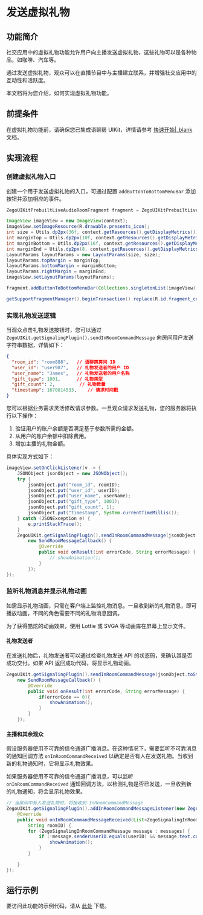# 发送虚拟礼物


## 功能简介

社交应用中的虚拟礼物功能允许用户向主播发送虚拟礼物，这些礼物可以是各种物品，如咖啡、汽车等。

通过发送虚拟礼物，观众可以在直播节目中与主播建立联系，并增强社交应用中的互动性和活跃度。

本文档将为您介绍，如何实现虚拟礼物功能。

## 前提条件

在虚拟礼物功能前，请确保您已集成语聊房 UIKit，详情请参考 [快速开始\|_blank](!LiveAudioRoomKit_QuickStart) 文档。

## 实现流程

### 创建虚拟礼物入口

创建一个用于发送虚拟礼物的入口，可通过配置 `addButtonToBottomMenuBar` 添加按钮并添加相应的事件。

```java
ZegoUIKitPrebuiltLiveAudioRoomFragment fragment = ZegoUIKitPrebuiltLiveAudioRoomFragment.newInstance(appID, appSign, userID, userName, roomID, config);

ImageView imageView = new ImageView(context);
imageView.setImageResource(R.drawable.presents_icon);
int size = Utils.dp2px(36f, context.getResources().getDisplayMetrics());
int marginTop = Utils.dp2px(10f, context.getResources().getDisplayMetrics());
int marginBottom = Utils.dp2px(16f, context.getResources().getDisplayMetrics());
int marginEnd = Utils.dp2px(8, context.getResources().getDisplayMetrics());
LayoutParams layoutParams = new LayoutParams(size, size);
layoutParams.topMargin = marginTop;
layoutParams.bottomMargin = marginBottom;
layoutParams.rightMargin = marginEnd;
imageView.setLayoutParams(layoutParams);

fragment.addButtonToBottomMenuBar(Collections.singletonList(imageView), ZegoLiveAudioRoomRole.AUDIENCE);

getSupportFragmentManager().beginTransaction().replace(R.id.fragment_container, fragment).commitNow();
```

### 实现礼物发送逻辑

当观众点击礼物发送按钮时，您可以通过 `ZegoUIKit.getSignalingPlugin().sendInRoomCommandMessage` 向房间用户发送字符串数据，详情如下：

```json
{
  "room_id": "room888",   // 语聊房房间 ID
  "user_id": "user987",   // 礼物发送者的用户 ID
  "user_name": "James",   // 礼物发送者的用户名称
  "gift_type": 1001,      // 礼物类型
  "gift_count": 2,         // 礼物数量
  "timestamp": 1670814533,    // 请求时间戳
}
```

您可以根据业务需求灵活修改请求参数。一旦观众请求发送礼物，您的服务器将执行以下操作：

1. 验证用户的账户余额是否满足基于参数所需的金额。
2. 从用户的账户余额中扣除费用。
3. 增加主播的礼物金额。

具体实现方式如下：

```java
imageView.setOnClickListener(v -> {
    JSONObject jsonObject = new JSONObject();
    try {
        jsonObject.put("room_id", roomID);
        jsonObject.put("user_id", userID);
        jsonObject.put("user_name", userName);
        jsonObject.put("gift_type", 1001);
        jsonObject.put("gift_count", 1);
        jsonObject.put("timestamp", System.currentTimeMillis());
    } catch (JSONException e) {
        e.printStackTrace();
    }
    ZegoUIKit.getSignalingPlugin().sendInRoomCommandMessage(jsonObject.toString(), roomID,
        new SendRoomMessageCallback() {
            @Override
            public void onResult(int errorCode, String errorMessage) {
                // showAnimation();
            }
        });
});
```

### 监听礼物消息并显示礼物动画

如需显示礼物动画，只需在客户端上监控礼物消息。一旦收到新的礼物消息，即可播放动画，不同的角色需要不同的礼物消息回调。

为了获得酷炫的动画效果，使用 Lottie 或 SVGA 等动画库在屏幕上显示文件。

#### 礼物发送者

在发送礼物后，礼物发送者可以通过检查礼物发送 API 的状态码，来确认其是否成功交付。如果 API 返回成功代码，将显示礼物动画。

```java
ZegoUIKit.getSignalingPlugin().sendInRoomCommandMessage(jsonObject.toString(), roomID,
    new SendRoomMessageCallback() {
        @Override
        public void onResult(int errorCode, String errorMessage) {
            if(errorCode == 0){
                showAnimation();
            }
        }
    });
```

#### 主播和其余观众


假设服务器使用不可靠的信令通道广播消息。在这种情况下，需要监听不可靠消息的通知回调方法 `onInRoomCommandReceived` 以确定是否有人在发送礼物。当收到新的礼物通知时，它将显示礼物效果。

如果服务器使用不可靠的信令通道广播消息，可以监听 `onInRoomCommandReceived` 通知回调方法，以检测礼物是否已发送，一旦收到新的礼物通知，将会显示礼物效果。

```java
// 当房间中有人发送礼物时，将接收到 InRoomCommandMessage
ZegoUIKit.getSignalingPlugin().addInRoomCommandMessageListener(new ZegoUIKitSignalingPluginInRoomCommandMessageListener() {
    @Override
    public void onInRoomCommandMessageReceived(List<ZegoSignalingInRoomCommandMessage> messages,
        String roomID) {
        for (ZegoSignalingInRoomCommandMessage message : messages) {
            if (!message.senderUserID.equals(userID) && message.text.contains("gift_type")) {
                showAnimation();
            }
        }

    }
});
```

## 运行示例

要访问此功能的示例代码，请从 [此处](https://github.com/ZEGOCLOUD/zego_virtual_gift/tree/main/samples/android/live_audio_room) 下载。
